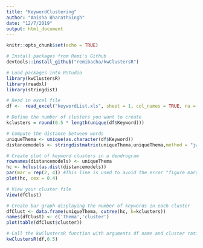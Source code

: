 ```yaml
---
title: "KeywordClustering"
author: "Anisha BharathSingh"
date: "12/7/2019"
output: html_document
---
```


```r
knitr::opts_chunk$set(echo = TRUE)
```


```r
# Install packages from Remi's Github
devtools::install_github("remibacha/kwClustersR")
```


```r
# Load packages into RStudio
library(kwClustersR)
library(readxl)
library(stringdist)
```

```r
# Read in excel file
df <-  read_excel("keywordList.xls", sheet = 1, col_names = TRUE, na = "", skip=0)
```

```r
# Define the number of clusters you want to create
kclusters = round(0.5 * length(unique(df$Keyword)))

# Compute the distance between words
uniqueThema <- unique(as.character(df$Keyword))
distancemodels <- stringdistmatrix(uniqueThema,uniqueThema,method = "jw")

```

```r
# Create plot of keyword clusters in a dendrogram
rownames(distancemodels) <- uniqueThema
hc <- hclust(as.dist(distancemodels))
par(mar = rep(2, 4)) #This line is used to avoid the error "figure margins too large"
plot(hc, cex = 0.4)
```

```r
# View your cluster file
View(dfClust)
```


```r
# Create bar graph displaying the number of keywords in each cluster
dfClust <- data.frame(uniqueThema, cutree(hc, k=kclusters))
names(dfClust) <- c('Thema','cluster')
plot(table(dfClust$cluster))
```


```r
# Call the kwClustersR function with arguments df name and cluster ratio
kwClustersR(df,0.5)
```







